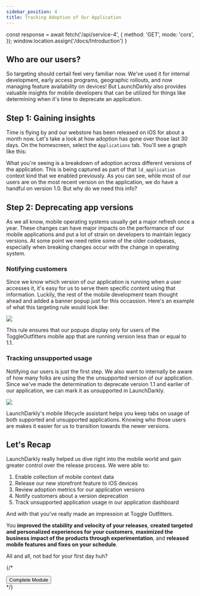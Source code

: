 ```yaml
---
sidebar_position: 4
title: Tracking Adoption of Our Application
---
```


  const response = await fetch('/api/service-4', {
    method: 'GET',
    mode: 'cors',
  });
  window.location.assign('/docs/Introduction')
}

## Who are our users? 

So targeting should certail feel very familiar now. We've used it for internal development, early access programs, geographic rollouts, and now managing feature availability on devices! But LaunchDarkly also provides valuable insights for mobile developers that can be utilized for things like determining when it's time to deprecate an application. 

## Step 1: Gaining insights 
Time is flying by and our webstore has been released on iOS for about a month now. Let's take a look at how adoption has gone over those last 30 days. On the homescreen, select the `Applications` tab. You'll see a graph like this: 

What you're seeing is a breakdown of adoption across different versions of the application. This is being captured as part of that `ld_application` context kind that we enabled previously. As you can see, while most of our users are on the most recent version on the application, we do have a handful on version 1.0. But why do we need this info? 

## Step 2: Deprecating app versions 
As we all know, mobile operating systems usually get a major refresh once a year. These changes can have major impacts on the performance of our mobile applications and put a lot of strain on developers to maintain legacy versions. At some point we need retire some of the older codebases, especially when breaking changes occur with the change in operating system.

### Notifying customers
Since we know which version of our application is running when a user accesses it, it's easy for us to serve them specific content using that information. Luckily, the rest of the mobile development team thought ahead and added a banner popup just for this occassion. Here's an example of what this targeting rule would look like: 

![](@assets/img/unsupported-rule.png)

This rule ensures that our popups display only for users of the ToggleOutfitters mobile app that are running version less than or equal to 1.1. 

### Tracking unsupported usage
Notifying our users is just the first step. We also want to internally be aware of how many folks are using the the unsupported version of our application. Since we've made the determination to deprecate version 1.1 and earlier of our application, we can mark it as unsupported in LaunchDarkly. 

![](@assets/img/app-version-support.png)

LaunchDarkly's mobile lifecycle assistant helps you keep tabs on usage of both supported and unsupported applications. Knowing who those users are makes it easier for us to transition towards the newer versions.

## Let's Recap
LaunchDarkly really helped us dive right into the mobile world and gain greater control over the release process. We were able to:
1. Enable collection of mobile context data
2. Release our new storefront feature to iOS devices
3. Review adoption metrics for our application versions
4. Notify customers about a version deprecation 
5. Track unsupported application usage in our application dashboard

And with that you've really made an impression at Toggle Outfitters.   

You **improved the stability and velocity of your releases**, **created targeted and personalized experiences for your customers**, **maximized the business impact of the products through experimentation**, and **released mobile features and fixes on your schedule**. 

All and all, not bad for your first day huh? 

{/*
<div style={{paddingBottom: '20px', paddingTop: '20px', justifyContent: 'center', display: 'flex', alignItems: 'center'}}>
<button id="Button" className={styles.buttons2} onClick={completeModule}>Complete Module</button>
</div>
*/}